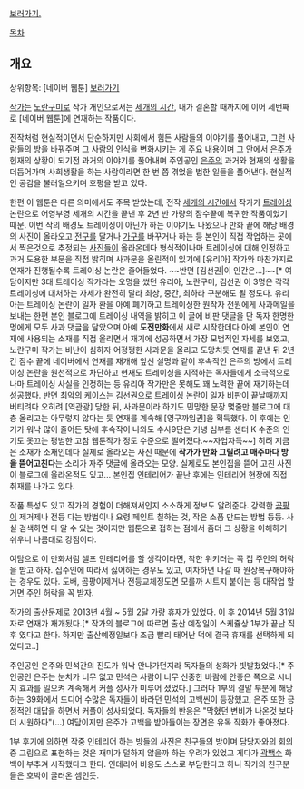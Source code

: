 [http://comic.naver.com/webtoon/list.nhn?titleId=579414&no=2&weekday=sat 보러가기.]

[[목차]]

== 개요 ==
상위항목: [네이버 웹툰]
[http://comic.naver.com/webtoon/list.nhn?titleId=579414 보러가기]

[[작가]]는 [[노란구미]]로 작가 개인으로서는 [[세개의 시간]], 내가 결혼할 때까지에 이어 세번째로 [네이버 웹툰]에 연재하는 작품이다.

전작처럼 현실적이면서 단순하지만 사회에서 힘든 사람들의 이야기를 풀어내고, 그런 사람들의 방을 바꿔주며 그 사람의 인식을 변화시키는 게 주요 내용이며 그 안에서 [[은주]]가 현재의 상황이 되기전 과거의 이야기를 풀어내며  주인공인 [[은주]]의 과거와 현재의 생활을 더듬어가며 사회생활을 하는 사람이라면 한 번 쯤 겪었을 법한 일들을 풀어낸다. 현실적인 공감을 불러일으키며 호평을 받고 있다.

한편 이 웹툰은 다른 의미에서도 주목 받았는데, 전작 [[세개의 시간]]에서 작가가 [[트레이싱]] 논란으로 어영부영 세개의 시간을 끝낸 후 2년 반 가량의 잠수끝에 복귀한 작품이었기 때문. 이번 작의 배경도 트레이싱이 아닌가 하는 이야기도 나왔으나 만화 끝에 해당 배경의 사진이 올라오고 [[전구]]를 달거나 [[가구]]를 바꾸거나 하는 등 본인이 직접 작업하는 곳에서 찍은것으로 추정되는 [[사진]]들이 올라온데다 형식적이나마 트레이싱에 대해 인정하고 과거 도용한 부문을 직접 밝히며 사과문을 올린적이 있기에 [유리아] 작가와 마찬가지로 연재가 진행될수록 트레이싱 논란은 줄어들었다. ~~반면 [김선권|이 인간은...]~~[* 여담이지만 3대 트레이싱 작가라는 오명을 썼던 유리아, 노란구미, 김선권 이 3명은 각각 트레이싱에 대처하는 자세가 완전히 달라 최상, 중간, 최하라 구분해도 될 정도다. 유리아는 트레이싱 논란이 일자 환을 아예 폐기하고 트레이싱한 원작자 전원에게 사과메일을 보내는 한편 본인 블로그에 트레이싱 내역을 밝히고 이 글에 비판 댓글을 단 독자 한명한명에게 모두 사과 댓글을 달았으며 아예 '''도전만화'''에서 새로 시작한데다 아예 본인이 연재에 사용되는 소재를 직접 올리면서 재기에 성공하면서 가장 모범적인 자세를 보였고, 노란구미 작가는 비난이 심하자 어정쩡한 사과문을 올리고 도망치듯 연재를 끝낸 뒤 2년간 잠수 끝에 네이버에서 연재를 재개해 앞선 설명과 같이 후속작인 은주의 방에서 트레이싱 논란을 원천적으로 차단하고 현재도 트레이싱을 지적하는 독자들에게 소극적으로나마 트레이싱 사실을 인정하는 등 유리아 작가만은 못해도 꽤 노력한 끝에 재기하는데 성공했다. 반면 최악의 케이스는 김선권으로 트레이싱 논란이 일자 비판이 끝날때까지 버티려다 오히려 [역관광] 당한 뒤, 사과문이라 하기도 민망한 문장 몇줄만 블로그에 대충 올리고는 아무렇지 않다는 듯 연재를 계속해 [영구까임권]을 획득했다. 이 후에는 인기가 워낙 많이 줄어든 탓에 후속작이 나와도 수사9단은 커녕 심부름 센터 K 수준의 인기도 못끄는 평범한 고참 웹툰작가 정도 수준으로 떨어졌다.~~자업자득~~] 히려 지금은 소재가 소재인데다 실제로 올라오는 사진 때문에 '''작가가 만화 그릴려고 매주마다 방을 뜯어고친다'''는 소리가 자주 댓글에 올라오는 모양. 실제로도 본인집을 뜯어 고친 사진이 블로그에 올라온적도 있고... 본인집 인테리어가 끝난 후에는 인테리어 현장에 직접 취재를 나가고 있다. 

작품 특성도 있고 작가의 경험이 더해져서인지 소소하게 정보도 알려준다. 강력한 [[곰팡이]] 제거제나 전등 다는 방법이나 요령 페인트 칠하는 것, 작은 소품 만드는 방법 등등. 사실 검색하면 다 알 수 있는 것이지만 웹툰으로 접하는 점에서 좀더 그 상황을 이해하기 쉬우니 나름대로 강점이다.

여담으로 이 만화처럼 셀프 인테리어를 할 생각이라면, 착한 위키러는 꼭 집 주인의 허락을 받고 하자. 집주인에 따라서 싫어하는 경우도 있고, 여차하면 나갈 때 원상복구해야하는 경우도 있다. 도배, 곰팡이제거나 전등교체정도면 모를까 시트지 붙이는 등 대작업 할거면 주인 허락을 꼭 받자.

작가의 출산문제로 2013년 4월 ~ 5월 2달 가량 휴재가 있었다. 이 후 2014년 5월 31일자로 연재가 재개됬다.[* 작가의 블로그에 따르면 출산 예정일이 스케쥴상 1부가 끝난 직후 였다고 한다. 하지만 출산예정일보다 조금 빨리 태어난 덕에 결국 휴재를 선택하게 되었다고..]

주인공인 은주와 민석간의 진도가 워낙 안나가던지라 독자들의 성화가 빗발쳤었다.[* 주인공인 은주는 눈치가 너무 없고 민석은 사람이 너무 신중한 바람에 안좋은 쪽으로 시너지 효과를 일으켜 계속해서 커플 성사가 미루어 졌었다.] 그러다 1부의 결말 부분에 해당하는 39화에서 드디어 수많은 독자들이 바라던 민석의 고백씬이 등장했고, 은주 또한 긍정적인 대답을 하면서 커플이 성사되었다. 독자들의 반응은 "막혔던 변비가 나온것 보다 더 시원하다"(...) 여담이지만 은주가 고백을 받아들이는 장면은 유독 작화가 좋아졌다.

1부 후기에 의하면 작중 인테리어 하는 방들의 사진은 친구들의 방이며 담당자와의 회의중 그림으로 표현하는 것은 재미가 덜하지 않을까 하는 우려가 있었고 게다가 [[곽백수]] 화백이 부추겨 시작했다고 한다. 인테리어 비용도 스스로 부담한다고 하니 작가의 친구분들은 호박이 굴러온 셈인듯.
